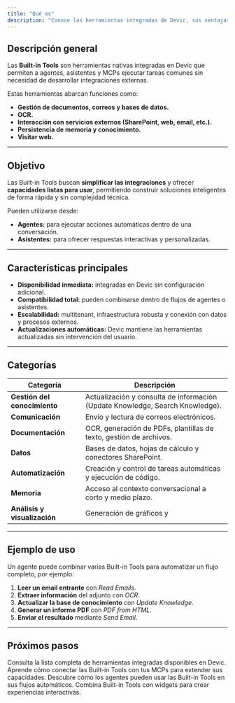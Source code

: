 ```yaml
---
title: "Qué es"
description: "Conoce las herramientas integradas de Devic, sus ventajas y cómo utilizarlas en agentes, asistentes o MCPs."
---
```


## Descripción general

Las **Built-in Tools** son herramientas nativas integradas en Devic que permiten a agentes, asistentes y MCPs ejecutar tareas comunes sin necesidad de desarrollar integraciones externas.  

Estas herramientas abarcan funciones como:
- **Gestión de documentos, correos y bases de datos.**
- **OCR.**
- **Interacción con servicios externos (SharePoint, web, email, etc.).**
- **Persistencia de memoria y conocimiento.**
- **Visitar web.**

---

## Objetivo

Las Built-in Tools buscan **simplificar las integraciones** y ofrecer **capacidades listas para usar**, permitiendo construir soluciones inteligentes de forma rápida y sin complejidad técnica.

Pueden utilizarse desde:
- **Agentes:** para ejecutar acciones automáticas dentro de una conversación.  
- **Asistentes:** para ofrecer respuestas interactivas y personalizadas.  

---

## Características principales

- **Disponibilidad inmediata:** integradas en Devic sin configuración adicional.  
- **Compatibilidad total:** pueden combinarse dentro de flujos de agentes o asistentes.  
- **Escalabilidad:** multitenant, infraestructura robusta y conexión con datos y procesos externos.  
- **Actualizaciones automáticas:** Devic mantiene las herramientas actualizadas sin intervención del usuario.  

---

## Categorías

| Categoría | Descripción |
|------------|-------------|
| **Gestión del conocimiento** | Actualización y consulta de información (Update Knowledge, Search Knowledge). |
| **Comunicación** | Envío y lectura de correos electrónicos. |
| **Documentación** | OCR, generación de PDFs, plantillas de texto, gestión de archivos. |
| **Datos** | Bases de datos, hojas de cálculo y conectores SharePoint. |
| **Automatización** | Creación y control de tareas automáticas y ejecución de código.  |
| **Memoria** | Acceso al contexto conversacional a corto y medio plazo. |
| **Análisis y visualización** | Generación de gráficos y 

---

## Ejemplo de uso

Un agente puede combinar varias Built-in Tools para automatizar un flujo completo, por ejemplo:
1. **Leer un email entrante** con *Read Emails*.  
2. **Extraer información** del adjunto con *OCR*.  
3. **Actualizar la base de conocimiento** con *Update Knowledge*.  
4. **Generar un informe PDF** con *PDF from HTML*.  
5. **Enviar el resultado** mediante *Send Email*.  

---

## Próximos pasos

<CardGroup cols={2}>
  <Card title="Ver todas las herramientas" href="./tools-list">
    Consulta la lista completa de herramientas integradas disponibles en Devic.
  </Card>
  <Card title="Integrar en MCPs" href="../../MCPs/built-in-tools">
    Aprende cómo conectar las Built-in Tools con tus MCPs para extender sus capacidades.
  </Card>
  <Card title="Automatización con agentes" href="../../Agentes/que-son">
    Descubre cómo los agentes pueden usar las Built-in Tools en sus flujos automáticos.
  </Card>
  <Card title="Widgets visuales" href="../../MCPs/my-mcps/sdks-and-widgets">
    Combina Built-in Tools con widgets para crear experiencias interactivas.
  </Card>
</CardGroup>
